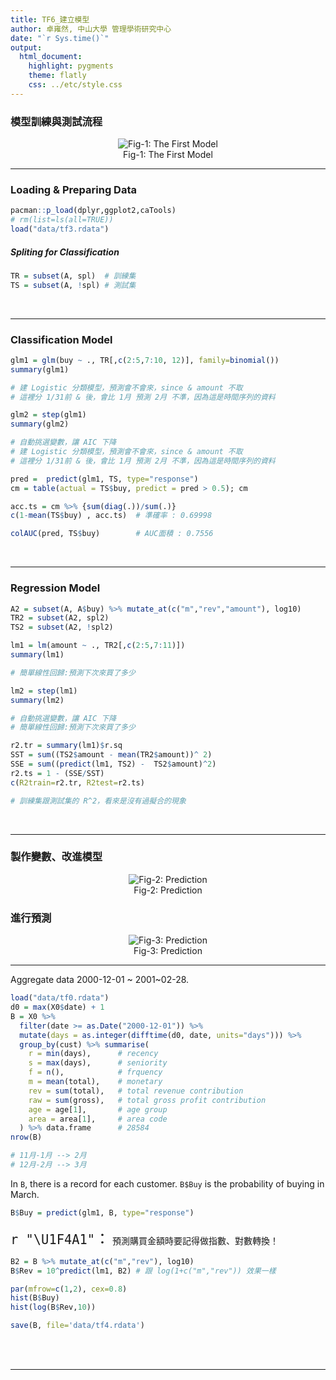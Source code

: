 ---
title: TF6_建立模型 
author: 卓雍然, 中山大學 管理學術研究中心
date: "`r Sys.time()`"
output:
  html_document:
    highlight: pygments
    theme: flatly
    css: ../etc/style.css
---


### 模型訓練與測試流程

<center>

![Fig-1: The First Model](fig/modeling.jpg)
</center>

<hr>

### Loading & Preparing Data
```{r echo=T, message=F, cache=F, warning=F}
pacman::p_load(dplyr,ggplot2,caTools)
# rm(list=ls(all=TRUE))
load("data/tf3.rdata")
```

##### Spliting for Classification 
```{r}
TR = subset(A, spl)  # 訓練集
TS = subset(A, !spl) # 測試集
```
<br><hr>

### Classification Model
```{r}
glm1 = glm(buy ~ ., TR[,c(2:5,7:10, 12)], family=binomial()) 
summary(glm1)

# 建 Logistic 分類模型，預測會不會來，since & amount 不取
# 這裡分 1/31前 & 後，會比 1月 預測 2月 不準，因為這是時間序列的資料

```

```{r}
glm2 = step(glm1) 
summary(glm2)

# 自動挑選變數，讓 AIC 下降
# 建 Logistic 分類模型，預測會不會來，since & amount 不取
# 這裡分 1/31前 & 後，會比 1月 預測 2月 不準，因為這是時間序列的資料

```

```{r}
pred =  predict(glm1, TS, type="response")
cm = table(actual = TS$buy, predict = pred > 0.5); cm
```

```{r}
acc.ts = cm %>% {sum(diag(.))/sum(.)}
c(1-mean(TS$buy) , acc.ts)  # 準確率 : 0.69998
```

```{r}
colAUC(pred, TS$buy)        # AUC面積 : 0.7556
```
<br><hr>

### Regression Model
```{r}
A2 = subset(A, A$buy) %>% mutate_at(c("m","rev","amount"), log10)
TR2 = subset(A2, spl2)
TS2 = subset(A2, !spl2)
```

```{r}
lm1 = lm(amount ~ ., TR2[,c(2:5,7:11)])
summary(lm1)

# 簡單線性回歸:預測下次來買了多少

```

```{r}
lm2 = step(lm1)
summary(lm2)

# 自動挑選變數，讓 AIC 下降
# 簡單線性回歸:預測下次來買了多少

```

```{r}
r2.tr = summary(lm1)$r.sq
SST = sum((TS2$amount - mean(TR2$amount))^ 2)
SSE = sum((predict(lm1, TS2) -  TS2$amount)^2)
r2.ts = 1 - (SSE/SST)
c(R2train=r2.tr, R2test=r2.ts)

# 訓練集跟測試集的 R^2，看來是沒有過擬合的現象

```
<br><hr>

### 製作變數、改進模型

<center>

![Fig-2: Prediction](fig/improving.png)

</center>


### 進行預測

<center>

![Fig-3: Prediction](fig/prediction.png)
</center>

<hr>

Aggregate data 2000-12-01 ~ 2001~02-28. 
```{r}
load("data/tf0.rdata")
d0 = max(X0$date) + 1
B = X0 %>% 
  filter(date >= as.Date("2000-12-01")) %>% 
  mutate(days = as.integer(difftime(d0, date, units="days"))) %>% 
  group_by(cust) %>% summarise(
    r = min(days),      # recency
    s = max(days),      # seniority
    f = n(),            # frquency
    m = mean(total),    # monetary
    rev = sum(total),   # total revenue contribution
    raw = sum(gross),   # total gross profit contribution
    age = age[1],       # age group
    area = area[1],     # area code
  ) %>% data.frame      # 28584
nrow(B)

# 11月-1月 --> 2月
# 12月-2月 --> 3月

```

In `B`, there is a record for each customer. `B$Buy` is the probability of buying in March.
```{r}
B$Buy = predict(glm1, B, type="response")
```

<span style="font-size:24px">`r "\U1F4A1"`：</span>
預測購買金額時要記得做指數、對數轉換！

```{r}
B2 = B %>% mutate_at(c("m","rev"), log10)
B$Rev = 10^predict(lm1, B2) # 跟 log(1+c("m","rev")) 效果一樣
```

```{r fig.height=2.4, fig.width=7.2}
par(mfrow=c(1,2), cex=0.8)
hist(B$Buy)
hist(log(B$Rev,10))
```

```{r}
save(B, file='data/tf4.rdata')
```

<br><br><hr>

